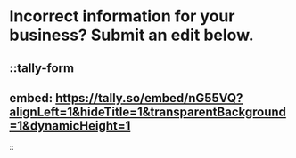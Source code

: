 # Incorrect information for your business? Submit an edit below.


::tally-form
---
embed: https://tally.so/embed/nG55VQ?alignLeft=1&hideTitle=1&transparentBackground=1&dynamicHeight=1
---
::
